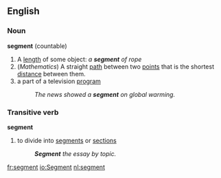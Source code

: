 ==English==
===Noun===
'''segment''' (countable)
#A [[length]] of some object: ''a '''segment''' of rope''
#(''Mathematics'') A straight [[path]] between two [[points]] that is the shortest [[distance]] between them.
#a part of a television [[program]]
#:''The news showed a '''segment''' on global warming.''

===Transitive verb===
'''segment'''
#to divide into [[segment]]s or [[section]]s
#:'''''Segment''' the essay by topic.''

[[fr:segment]]
[[io:Segment]]
[[nl:segment]]